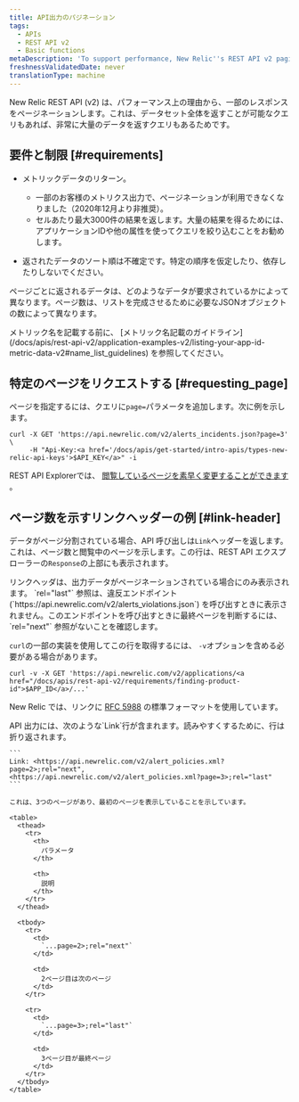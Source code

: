 ```yaml
---
title: API出力のパジネーション
tags:
  - APIs
  - REST API v2
  - Basic functions
metaDescription: 'To support performance, New Relic''s REST API v2 paginates responses using the standard format for links from RFC 5988.'
freshnessValidatedDate: never
translationType: machine
---
```


New Relic REST API (v2) は、パフォーマンス上の理由から、一部のレスポンスをページネーションします。これは、データセット全体を返すことが可能なクエリもあれば、非常に大量のデータを返すクエリもあるためです。

## 要件と制限 [#requirements]

* メトリックデータのリターン。

  * 一部のお客様のメトリクス出力で、ページネーションが利用できなくなりました（2020年12月より非推奨）。
  * セルあたり最大3000件の結果を返します。大量の結果を得るためには、アプリケーションIDや他の属性を使ってクエリを絞り込むことをお勧めします。

* 返されたデータのソート順は不確定です。特定の順序を仮定したり、依存したりしないでください。

ページごとに返されるデータは、どのようなデータが要求されているかによって異なります。ページ数は、リストを完成させるために必要なJSONオブジェクトの数によって異なります。

<Callout variant="important">
  メトリック名を記載する前に、 [メトリック名記載のガイドライン](/docs/apis/rest-api-v2/application-examples-v2/listing-your-app-id-metric-data-v2#name_list_guidelines) を参照してください。
</Callout>

## 特定のページをリクエストする [#requesting_page]

ページを指定するには、クエリに`page=`パラメータを追加します。次に例を示します。

```
curl -X GET 'https://api.newrelic.com/v2/alerts_incidents.json?page=3' \
     -H "Api-Key:<a href='/docs/apis/get-started/intro-apis/types-new-relic-api-keys'>$API_KEY</a>" -i
```

REST API Explorerでは、 [閲覧しているページを素早く変更することができます](/docs/apm/apis/api-explorer-v2/parts-api-explorer#data_page) 。

## ページ数を示すリンクヘッダーの例 [#link-header]

データがページ分割されている場合、API 呼び出しは`Link`ヘッダーを返します。これは、ページ数と閲覧中のページを示します。この行は、REST API エクスプローラーの`Response`の上部にも表示されます。

<Callout variant="important">
  リンクヘッダは、出力データがページネーションされている場合にのみ表示されます。
</Callout>

<Callout variant="tip">
  `rel="last"` 参照は、違反エンドポイント (`https://api.newrelic.com/v2/alerts_violations.json`) を呼び出すときに表示されません。このエンドポイントを呼び出すときに最終ページを判断するには、 `rel="next"` 参照がないことを確認します。
</Callout>

`curl`の一部の実装を使用してこの行を取得するには、 `-v`オプションを含める必要がある場合があります。

```
curl -v -X GET 'https://api.newrelic.com/v2/applications/<a href="/docs/apis/rest-api-v2/requirements/finding-product-id">$APP_ID</a>/...'
```

New Relic では、リンクに [RFC 5988](http://www.rfc-editor.org/rfc/rfc5988.txt) の標準フォーマットを使用しています。

<CollapserGroup>
  <Collapser
    id="3-pages"
    title="例3ページを返す"
  >
    API 出力には、次のような`Link`行が含まれます。読みやすくするために、行は折り返されます。

    ```
    Link: <https://api.newrelic.com/v2/alert_policies.xml?page=2>;rel="next", 
    <https://api.newrelic.com/v2/alert_policies.xml?page=3>;rel="last"
    ```

    これは、3つのページがあり、最初のページを表示していることを示しています。

    <table>
      <thead>
        <tr>
          <th>
            パラメータ
          </th>

          <th>
            説明
          </th>
        </tr>
      </thead>

      <tbody>
        <tr>
          <td>
            `...page=2>;rel="next"`
          </td>

          <td>
            2ページ目は次のページ
          </td>
        </tr>

        <tr>
          <td>
            `...page=3>;rel="last"`
          </td>

          <td>
            3ページ目が最終ページ
          </td>
        </tr>
      </tbody>
    </table>
  </Collapser>
</CollapserGroup>
